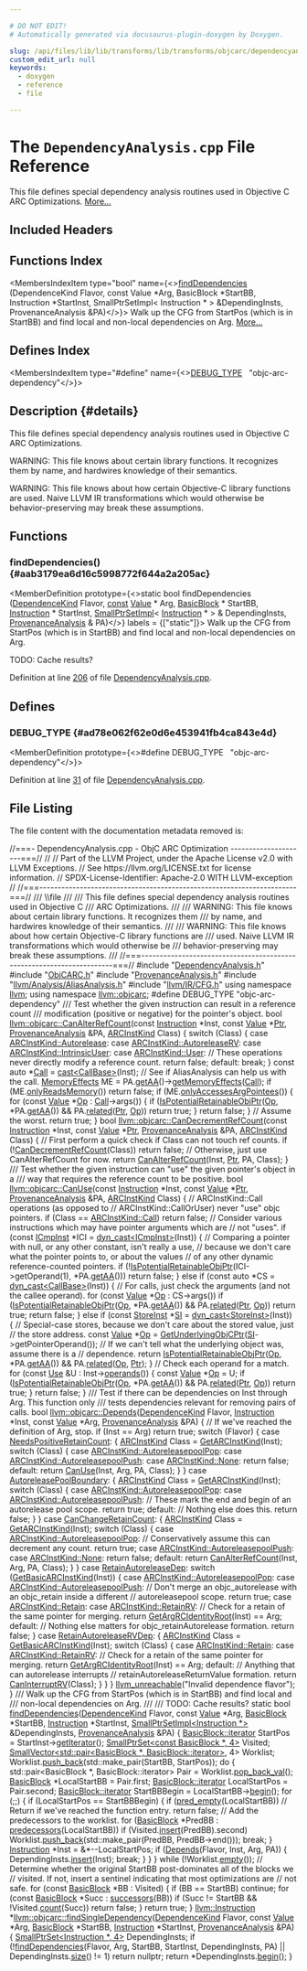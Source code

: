 ```yaml
---

# DO NOT EDIT!
# Automatically generated via docusaurus-plugin-doxygen by Doxygen.

slug: /api/files/lib/lib/transforms/lib/transforms/objcarc/dependencyanalysis-cpp
custom_edit_url: null
keywords:
  - doxygen
  - reference
  - file

---
```





# The `DependencyAnalysis.cpp` File Reference

<DoxygenPage pluginConfig={pluginConfig}>

This file defines special dependency analysis routines used in Objective C ARC Optimizations. <a href="#details">More...</a>

## Included Headers

<IncludesList>
<IncludesListItem
  filePath="DependencyAnalysis.h"
  permalink="/docs/api/files/lib/lib/transforms/lib/transforms/objcarc/dependencyanalysis-h"
  isLocal="true" />
<IncludesListItem
  filePath="ObjCARC.h"
  permalink="/docs/api/files/lib/lib/transforms/lib/transforms/objcarc/objcarc-h"
  isLocal="true" />
<IncludesListItem
  filePath="ProvenanceAnalysis.h"
  permalink="/docs/api/files/lib/lib/transforms/lib/transforms/objcarc/provenanceanalysis-h"
  isLocal="true" />
<IncludesListItem
  filePath="llvm/Analysis/AliasAnalysis.h"
  permalink="/docs/api/files/include/include/llvm/include/llvm/analysis/aliasanalysis-h"
  isLocal="true" />
<IncludesListItem
  filePath="llvm/IR/CFG.h"
  permalink="/docs/api/files/include/include/llvm/include/llvm/ir/cfg-h"
  isLocal="true" />
</IncludesList>

## Functions Index

<MembersIndex>

<MembersIndexItem
  type="bool"
  name={<><a href="#aab3179ea6d16c5998772f644a2a205ac">findDependencies</a> (DependenceKind Flavor, const Value &#42;Arg, BasicBlock &#42;StartBB, Instruction &#42;StartInst, SmallPtrSetImpl&lt; Instruction &#42; &gt; &amp;DependingInsts, ProvenanceAnalysis &amp;PA)</>}>
Walk up the CFG from StartPos (which is in StartBB) and find local and non-local dependencies on Arg. <a href="#aab3179ea6d16c5998772f644a2a205ac">More...</a>
</MembersIndexItem>

</MembersIndex>

## Defines Index

<MembersIndex>

<MembersIndexItem
  type="#define"
  name={<><a href="#ad78e062f62e0d6e453941fb4ca843e4d">DEBUG&#95;TYPE</a>&nbsp;&nbsp;&nbsp;&quot;objc-arc-dependency&quot;</>}>
</MembersIndexItem>

</MembersIndex>

## Description {#details}

This file defines special dependency analysis routines used in Objective C ARC Optimizations.

WARNING: This file knows about certain library functions. It recognizes them by name, and hardwires knowledge of their semantics.

WARNING: This file knows about how certain Objective-C library functions are used. Naive LLVM IR transformations which would otherwise be behavior-preserving may break these assumptions.

<SectionDefinition>

## Functions

### findDependencies() {#aab3179ea6d16c5998772f644a2a205ac}

<MemberDefinition
  prototype={<>static bool findDependencies (<a href="/docs/api/namespaces/llvm/objcarc/#a353f4c1f85416c596ecaa9c4d5afca75">DependenceKind</a> Flavor, <a href="/docs/api/files/lib/lib/target/lib/target/aarch64/aarch64promoteconstant-cpp/#a90f8350fecae261c25be85d38b451bff">const</a> <a href="/docs/api/classes/llvm/value">Value</a> &#42; Arg, <a href="/docs/api/classes/llvm/basicblock">BasicBlock</a> &#42; StartBB, <a href="/docs/api/classes/llvm/instruction">Instruction</a> &#42; StartInst, <a href="/docs/api/classes/llvm/smallptrsetimpl">SmallPtrSetImpl</a>&lt; <a href="/docs/api/classes/llvm/instruction">Instruction</a> &#42; &gt; &amp; DependingInsts, <a href="/docs/api/classes/provenanceanalysis">ProvenanceAnalysis</a> &amp; PA)</>}
  labels = {["static"]}>
Walk up the CFG from StartPos (which is in StartBB) and find local and non-local dependencies on Arg.

TODO: Cache results?

Definition at line <a href="#l00206">206</a> of file <a href="/docs/api/files/lib/lib/transforms/lib/transforms/objcarc/dependencyanalysis-cpp">DependencyAnalysis.cpp</a>.
</MemberDefinition>

</SectionDefinition>

<SectionDefinition>

## Defines

### DEBUG&#95;TYPE {#ad78e062f62e0d6e453941fb4ca843e4d}

<MemberDefinition
  prototype={<>#define DEBUG&#95;TYPE&nbsp;&nbsp;&nbsp;&quot;objc-arc-dependency&quot;</>}>

Definition at line <a href="#l00031">31</a> of file <a href="/docs/api/files/lib/lib/transforms/lib/transforms/objcarc/dependencyanalysis-cpp">DependencyAnalysis.cpp</a>.
</MemberDefinition>

</SectionDefinition>

## File Listing

The file content with the documentation metadata removed is:

<ProgramListing>

<Link id="l00001" /><CodeLine lineNumber="1"><Highlight kind="comment">//===- DependencyAnalysis.cpp - ObjC ARC Optimization ---------------------===//</Highlight><Highlight kind="normal"></Highlight></CodeLine>
<Link id="l00002" /><CodeLine lineNumber="2"><Highlight kind="normal"></Highlight><Highlight kind="comment">//</Highlight><Highlight kind="normal"></Highlight></CodeLine>
<Link id="l00003" /><CodeLine lineNumber="3"><Highlight kind="normal"></Highlight><Highlight kind="comment">// Part of the LLVM Project, under the Apache License v2.0 with LLVM Exceptions.</Highlight><Highlight kind="normal"></Highlight></CodeLine>
<Link id="l00004" /><CodeLine lineNumber="4"><Highlight kind="normal"></Highlight><Highlight kind="comment">// See https://llvm.org/LICENSE.txt for license information.</Highlight><Highlight kind="normal"></Highlight></CodeLine>
<Link id="l00005" /><CodeLine lineNumber="5"><Highlight kind="normal"></Highlight><Highlight kind="comment">// SPDX-License-Identifier: Apache-2.0 WITH LLVM-exception</Highlight><Highlight kind="normal"></Highlight></CodeLine>
<Link id="l00006" /><CodeLine lineNumber="6"><Highlight kind="normal"></Highlight><Highlight kind="comment">//</Highlight><Highlight kind="normal"></Highlight></CodeLine>
<Link id="l00007" /><CodeLine lineNumber="7"><Highlight kind="normal"></Highlight><Highlight kind="comment">//===----------------------------------------------------------------------===//</Highlight><Highlight kind="comment"></Highlight></CodeLine>
<Link id="l00008" /><CodeLine lineNumber="8"><Highlight kind="comment">/// \\file</Highlight></CodeLine>
<Link id="l00009" /><CodeLine lineNumber="9"><Highlight kind="comment">///</Highlight></CodeLine>
<Link id="l00010" /><CodeLine lineNumber="10"><Highlight kind="comment">/// This file defines special dependency analysis routines used in Objective C</Highlight></CodeLine>
<Link id="l00011" /><CodeLine lineNumber="11"><Highlight kind="comment">/// ARC Optimizations.</Highlight></CodeLine>
<Link id="l00012" /><CodeLine lineNumber="12"><Highlight kind="comment">///</Highlight></CodeLine>
<Link id="l00013" /><CodeLine lineNumber="13"><Highlight kind="comment">/// WARNING: This file knows about certain library functions. It recognizes them</Highlight></CodeLine>
<Link id="l00014" /><CodeLine lineNumber="14"><Highlight kind="comment">/// by name, and hardwires knowledge of their semantics.</Highlight></CodeLine>
<Link id="l00015" /><CodeLine lineNumber="15"><Highlight kind="comment">///</Highlight></CodeLine>
<Link id="l00016" /><CodeLine lineNumber="16"><Highlight kind="comment">/// WARNING: This file knows about how certain Objective-C library functions are</Highlight></CodeLine>
<Link id="l00017" /><CodeLine lineNumber="17"><Highlight kind="comment">/// used. Naive LLVM IR transformations which would otherwise be</Highlight></CodeLine>
<Link id="l00018" /><CodeLine lineNumber="18"><Highlight kind="comment">/// behavior-preserving may break these assumptions.</Highlight></CodeLine>
<Link id="l00019" /><CodeLine lineNumber="19"><Highlight kind="comment">///</Highlight><Highlight kind="normal"></Highlight></CodeLine>
<Link id="l00020" /><CodeLine lineNumber="20"><Highlight kind="normal"></Highlight><Highlight kind="comment">//===----------------------------------------------------------------------===//</Highlight><Highlight kind="normal"></Highlight></CodeLine>
<Link id="l00021" /><CodeLine lineNumber="21"><Highlight kind="normal"></Highlight></CodeLine>
<Link id="l00022" /><CodeLine lineNumber="22"><Highlight kind="normal"></Highlight><Highlight kind="preprocessor">#include &quot;<a href="/docs/api/files/lib/lib/transforms/lib/transforms/objcarc/dependencyanalysis-h">DependencyAnalysis.h</a>&quot;</Highlight><Highlight kind="normal"></Highlight></CodeLine>
<Link id="l00023" /><CodeLine lineNumber="23"><Highlight kind="normal"></Highlight><Highlight kind="preprocessor">#include &quot;<a href="/docs/api/files/lib/lib/transforms/lib/transforms/objcarc/objcarc-h">ObjCARC.h</a>&quot;</Highlight><Highlight kind="normal"></Highlight></CodeLine>
<Link id="l00024" /><CodeLine lineNumber="24"><Highlight kind="normal"></Highlight><Highlight kind="preprocessor">#include &quot;<a href="/docs/api/files/lib/lib/transforms/lib/transforms/objcarc/provenanceanalysis-h">ProvenanceAnalysis.h</a>&quot;</Highlight><Highlight kind="normal"></Highlight></CodeLine>
<Link id="l00025" /><CodeLine lineNumber="25"><Highlight kind="normal"></Highlight><Highlight kind="preprocessor">#include &quot;<a href="/docs/api/files/include/include/llvm/include/llvm/analysis/aliasanalysis-h">llvm/Analysis/AliasAnalysis.h</a>&quot;</Highlight><Highlight kind="normal"></Highlight></CodeLine>
<Link id="l00026" /><CodeLine lineNumber="26"><Highlight kind="normal"></Highlight><Highlight kind="preprocessor">#include &quot;<a href="/docs/api/files/include/include/llvm/include/llvm/ir/cfg-h">llvm/IR/CFG.h</a>&quot;</Highlight><Highlight kind="normal"></Highlight></CodeLine>
<Link id="l00027" /><CodeLine lineNumber="27"><Highlight kind="normal"></Highlight></CodeLine>
<Link id="l00028" /><CodeLine lineNumber="28"><Highlight kind="normal"></Highlight><Highlight kind="keyword">using namespace </Highlight><Highlight kind="normal"><a href="/docs/api/namespaces/llvm">llvm</a>;</Highlight></CodeLine>
<Link id="l00029" /><CodeLine lineNumber="29"><Highlight kind="normal"></Highlight><Highlight kind="keyword">using namespace </Highlight><Highlight kind="normal"><a href="/docs/api/namespaces/llvm/objcarc">llvm::objcarc</a>;</Highlight></CodeLine>
<Link id="l00030" /><CodeLine lineNumber="30"><Highlight kind="normal"></Highlight></CodeLine>
<Link id="l00031" /><CodeLine lineNumber="31" lineLink="#ad78e062f62e0d6e453941fb4ca843e4d"><Highlight kind="normal"></Highlight><Highlight kind="preprocessor">#define DEBUG&#95;TYPE &quot;objc-arc-dependency&quot;</Highlight><Highlight kind="normal"></Highlight></CodeLine>
<Link id="l00032" /><CodeLine lineNumber="32"><Highlight kind="normal"></Highlight><Highlight kind="comment"></Highlight></CodeLine>
<Link id="l00033" /><CodeLine lineNumber="33"><Highlight kind="comment">/// Test whether the given instruction can result in a reference count</Highlight></CodeLine>
<Link id="l00034" /><CodeLine lineNumber="34"><Highlight kind="comment">/// modification (positive or negative) for the pointer&#39;s object.</Highlight><Highlight kind="normal"></Highlight></CodeLine>
<Link id="l00035" /><CodeLine lineNumber="35" lineLink="/docs/api/namespaces/llvm/objcarc/#a1b3a1bca1f908fbc09a8c4cb5df7e155"><Highlight kind="normal"></Highlight><Highlight kind="keywordtype">bool</Highlight><Highlight kind="normal"> <a href="/docs/api/namespaces/llvm/objcarc/#a1b3a1bca1f908fbc09a8c4cb5df7e155">llvm::objcarc::CanAlterRefCount</a>(</Highlight><Highlight kind="keyword">const</Highlight><Highlight kind="normal"> <a href="/docs/api/classes/llvm/instruction">Instruction</a> &#42;Inst, </Highlight><Highlight kind="keyword">const</Highlight><Highlight kind="normal"> <a href="/docs/api/classes/llvm/value">Value</a> &#42;<a href="/docs/api/files/lib/lib/analysis/targetlibraryinfo-cpp/#aca185e6d0e9f423dbb24440206454872a11dbf501abf829b3ab7049c2d3a8a053">Ptr</a>,</Highlight></CodeLine>
<Link id="l00036" /><CodeLine lineNumber="36"><Highlight kind="normal">                                     <a href="/docs/api/classes/provenanceanalysis">ProvenanceAnalysis</a> &amp;PA,</Highlight></CodeLine>
<Link id="l00037" /><CodeLine lineNumber="37"><Highlight kind="normal">                                     <a href="/docs/api/namespaces/llvm/objcarc/#a494b44abeacdfac8bb26d3203571d1c2">ARCInstKind</a> Class) &#123;</Highlight></CodeLine>
<Link id="l00038" /><CodeLine lineNumber="38"><Highlight kind="normal">  </Highlight><Highlight kind="keywordflow">switch</Highlight><Highlight kind="normal"> (Class) &#123;</Highlight></CodeLine>
<Link id="l00039" /><CodeLine lineNumber="39"><Highlight kind="normal">  </Highlight><Highlight kind="keywordflow">case</Highlight><Highlight kind="normal"> <a href="/docs/api/namespaces/llvm/objcarc/#a494b44abeacdfac8bb26d3203571d1c2a61710f61a521b1544f5f7ab5abac843d">ARCInstKind::Autorelease</a>:</Highlight></CodeLine>
<Link id="l00040" /><CodeLine lineNumber="40"><Highlight kind="normal">  </Highlight><Highlight kind="keywordflow">case</Highlight><Highlight kind="normal"> <a href="/docs/api/namespaces/llvm/objcarc/#a494b44abeacdfac8bb26d3203571d1c2ac1dbc9b59747323224171927c310917d">ARCInstKind::AutoreleaseRV</a>:</Highlight></CodeLine>
<Link id="l00041" /><CodeLine lineNumber="41"><Highlight kind="normal">  </Highlight><Highlight kind="keywordflow">case</Highlight><Highlight kind="normal"> <a href="/docs/api/namespaces/llvm/objcarc/#a494b44abeacdfac8bb26d3203571d1c2af635fed4a9fb967d38c264ed1106844f">ARCInstKind::IntrinsicUser</a>:</Highlight></CodeLine>
<Link id="l00042" /><CodeLine lineNumber="42"><Highlight kind="normal">  </Highlight><Highlight kind="keywordflow">case</Highlight><Highlight kind="normal"> <a href="/docs/api/namespaces/llvm/objcarc/#a494b44abeacdfac8bb26d3203571d1c2a8f9bfe9d1345237cb3b2b205864da075">ARCInstKind::User</a>:</Highlight></CodeLine>
<Link id="l00043" /><CodeLine lineNumber="43"><Highlight kind="normal">    </Highlight><Highlight kind="comment">// These operations never directly modify a reference count.</Highlight><Highlight kind="normal"></Highlight></CodeLine>
<Link id="l00044" /><CodeLine lineNumber="44"><Highlight kind="normal">    </Highlight><Highlight kind="keywordflow">return</Highlight><Highlight kind="normal"> </Highlight><Highlight kind="keyword">false</Highlight><Highlight kind="normal">;</Highlight></CodeLine>
<Link id="l00045" /><CodeLine lineNumber="45"><Highlight kind="normal">  </Highlight><Highlight kind="keywordflow">default</Highlight><Highlight kind="normal">: </Highlight><Highlight kind="keywordflow">break</Highlight><Highlight kind="normal">;</Highlight></CodeLine>
<Link id="l00046" /><CodeLine lineNumber="46"><Highlight kind="normal">  &#125;</Highlight></CodeLine>
<Link id="l00047" /><CodeLine lineNumber="47"><Highlight kind="normal"></Highlight></CodeLine>
<Link id="l00048" /><CodeLine lineNumber="48"><Highlight kind="normal">  </Highlight><Highlight kind="keyword">const</Highlight><Highlight kind="normal"> </Highlight><Highlight kind="keyword">auto</Highlight><Highlight kind="normal"> &#42;<a href="/docs/api/namespaces/llvm/objcarc/#a494b44abeacdfac8bb26d3203571d1c2ac3755e61202abd74da5885d2e9c9160e">Call</a> = <a href="/docs/api/namespaces/llvm/#ac4fc845f5ed92de63cd4474f128f5fc5">cast&lt;CallBase&gt;</a>(Inst);</Highlight></CodeLine>
<Link id="l00049" /><CodeLine lineNumber="49"><Highlight kind="normal"></Highlight></CodeLine>
<Link id="l00050" /><CodeLine lineNumber="50"><Highlight kind="normal">  </Highlight><Highlight kind="comment">// See if AliasAnalysis can help us with the call.</Highlight><Highlight kind="normal"></Highlight></CodeLine>
<Link id="l00051" /><CodeLine lineNumber="51"><Highlight kind="normal">  <a href="/docs/api/namespaces/llvm/#a44ad2b29af9ebe3d12a99843a7594757">MemoryEffects</a> ME = PA.<a href="/docs/api/classes/provenanceanalysis/#ac411cb78ae7d4c44bcbb46e665054a3a">getAA</a>()-&gt;<a href="/docs/api/classes/llvm/aaresults/#a98f54e18da022cdb497fbbeed4488276">getMemoryEffects</a>(<a href="/docs/api/namespaces/llvm/objcarc/#a494b44abeacdfac8bb26d3203571d1c2ac3755e61202abd74da5885d2e9c9160e">Call</a>);</Highlight></CodeLine>
<Link id="l00052" /><CodeLine lineNumber="52"><Highlight kind="normal">  </Highlight><Highlight kind="keywordflow">if</Highlight><Highlight kind="normal"> (ME.<a href="/docs/api/classes/llvm/memoryeffectsbase/#a8c57cabc627d282678d407f79da2b6e7">onlyReadsMemory</a>())</Highlight></CodeLine>
<Link id="l00053" /><CodeLine lineNumber="53"><Highlight kind="normal">    </Highlight><Highlight kind="keywordflow">return</Highlight><Highlight kind="normal"> </Highlight><Highlight kind="keyword">false</Highlight><Highlight kind="normal">;</Highlight></CodeLine>
<Link id="l00054" /><CodeLine lineNumber="54"><Highlight kind="normal">  </Highlight><Highlight kind="keywordflow">if</Highlight><Highlight kind="normal"> (ME.<a href="/docs/api/classes/llvm/memoryeffectsbase/#a8bc927c80d7734e7e0baef13efd08bc5">onlyAccessesArgPointees</a>()) &#123;</Highlight></CodeLine>
<Link id="l00055" /><CodeLine lineNumber="55"><Highlight kind="normal">    </Highlight><Highlight kind="keywordflow">for</Highlight><Highlight kind="normal"> (</Highlight><Highlight kind="keyword">const</Highlight><Highlight kind="normal"> <a href="/docs/api/classes/llvm/value">Value</a> &#42;<a href="/docs/api/namespaces/llvm/#ab471937b9a227e70c7fe8bd9604014d6">Op</a> : <a href="/docs/api/namespaces/llvm/objcarc/#a494b44abeacdfac8bb26d3203571d1c2ac3755e61202abd74da5885d2e9c9160e">Call</a>-&gt;args()) &#123;</Highlight></CodeLine>
<Link id="l00056" /><CodeLine lineNumber="56"><Highlight kind="normal">      </Highlight><Highlight kind="keywordflow">if</Highlight><Highlight kind="normal"> (<a href="/docs/api/namespaces/llvm/objcarc/#a10a73dc24c3b6d92fb9d444bd3d1b012">IsPotentialRetainableObjPtr</a>(<a href="/docs/api/namespaces/llvm/#ab471937b9a227e70c7fe8bd9604014d6">Op</a>, &#42;PA.<a href="/docs/api/classes/provenanceanalysis/#ac411cb78ae7d4c44bcbb46e665054a3a">getAA</a>()) &amp;&amp; PA.<a href="/docs/api/classes/provenanceanalysis/#a0cd2cebbb0c91816f3af00f1014dd172">related</a>(<a href="/docs/api/files/lib/lib/analysis/targetlibraryinfo-cpp/#aca185e6d0e9f423dbb24440206454872a11dbf501abf829b3ab7049c2d3a8a053">Ptr</a>, <a href="/docs/api/namespaces/llvm/#ab471937b9a227e70c7fe8bd9604014d6">Op</a>))</Highlight></CodeLine>
<Link id="l00057" /><CodeLine lineNumber="57"><Highlight kind="normal">        </Highlight><Highlight kind="keywordflow">return</Highlight><Highlight kind="normal"> </Highlight><Highlight kind="keyword">true</Highlight><Highlight kind="normal">;</Highlight></CodeLine>
<Link id="l00058" /><CodeLine lineNumber="58"><Highlight kind="normal">    &#125;</Highlight></CodeLine>
<Link id="l00059" /><CodeLine lineNumber="59"><Highlight kind="normal">    </Highlight><Highlight kind="keywordflow">return</Highlight><Highlight kind="normal"> </Highlight><Highlight kind="keyword">false</Highlight><Highlight kind="normal">;</Highlight></CodeLine>
<Link id="l00060" /><CodeLine lineNumber="60"><Highlight kind="normal">  &#125;</Highlight></CodeLine>
<Link id="l00061" /><CodeLine lineNumber="61"><Highlight kind="normal"></Highlight></CodeLine>
<Link id="l00062" /><CodeLine lineNumber="62"><Highlight kind="normal">  </Highlight><Highlight kind="comment">// Assume the worst.</Highlight><Highlight kind="normal"></Highlight></CodeLine>
<Link id="l00063" /><CodeLine lineNumber="63"><Highlight kind="normal">  </Highlight><Highlight kind="keywordflow">return</Highlight><Highlight kind="normal"> </Highlight><Highlight kind="keyword">true</Highlight><Highlight kind="normal">;</Highlight></CodeLine>
<Link id="l00064" /><CodeLine lineNumber="64"><Highlight kind="normal">&#125;</Highlight></CodeLine>
<Link id="l00065" /><CodeLine lineNumber="65"><Highlight kind="normal"></Highlight></CodeLine>
<Link id="l00066" /><CodeLine lineNumber="66" lineLink="/docs/api/namespaces/llvm/objcarc/#a77a7635215a8ce771ed3b64473113fcb"><Highlight kind="normal"></Highlight><Highlight kind="keywordtype">bool</Highlight><Highlight kind="normal"> <a href="/docs/api/namespaces/llvm/objcarc/#abe87d9f746abfb2ed0b6d08434d57abf">llvm::objcarc::CanDecrementRefCount</a>(</Highlight><Highlight kind="keyword">const</Highlight><Highlight kind="normal"> <a href="/docs/api/classes/llvm/instruction">Instruction</a> &#42;Inst,</Highlight></CodeLine>
<Link id="l00067" /><CodeLine lineNumber="67"><Highlight kind="normal">                                         </Highlight><Highlight kind="keyword">const</Highlight><Highlight kind="normal"> <a href="/docs/api/classes/llvm/value">Value</a> &#42;<a href="/docs/api/files/lib/lib/analysis/targetlibraryinfo-cpp/#aca185e6d0e9f423dbb24440206454872a11dbf501abf829b3ab7049c2d3a8a053">Ptr</a>,</Highlight></CodeLine>
<Link id="l00068" /><CodeLine lineNumber="68"><Highlight kind="normal">                                         <a href="/docs/api/classes/provenanceanalysis">ProvenanceAnalysis</a> &amp;PA,</Highlight></CodeLine>
<Link id="l00069" /><CodeLine lineNumber="69"><Highlight kind="normal">                                         <a href="/docs/api/namespaces/llvm/objcarc/#a494b44abeacdfac8bb26d3203571d1c2">ARCInstKind</a> Class) &#123;</Highlight></CodeLine>
<Link id="l00070" /><CodeLine lineNumber="70"><Highlight kind="normal">  </Highlight><Highlight kind="comment">// First perform a quick check if Class can not touch ref counts.</Highlight><Highlight kind="normal"></Highlight></CodeLine>
<Link id="l00071" /><CodeLine lineNumber="71"><Highlight kind="normal">  </Highlight><Highlight kind="keywordflow">if</Highlight><Highlight kind="normal"> (!<a href="/docs/api/namespaces/llvm/objcarc/#abe87d9f746abfb2ed0b6d08434d57abf">CanDecrementRefCount</a>(Class))</Highlight></CodeLine>
<Link id="l00072" /><CodeLine lineNumber="72"><Highlight kind="normal">    </Highlight><Highlight kind="keywordflow">return</Highlight><Highlight kind="normal"> </Highlight><Highlight kind="keyword">false</Highlight><Highlight kind="normal">;</Highlight></CodeLine>
<Link id="l00073" /><CodeLine lineNumber="73"><Highlight kind="normal"></Highlight></CodeLine>
<Link id="l00074" /><CodeLine lineNumber="74"><Highlight kind="normal">  </Highlight><Highlight kind="comment">// Otherwise, just use CanAlterRefCount for now.</Highlight><Highlight kind="normal"></Highlight></CodeLine>
<Link id="l00075" /><CodeLine lineNumber="75"><Highlight kind="normal">  </Highlight><Highlight kind="keywordflow">return</Highlight><Highlight kind="normal"> <a href="/docs/api/namespaces/llvm/objcarc/#a1b3a1bca1f908fbc09a8c4cb5df7e155">CanAlterRefCount</a>(Inst, <a href="/docs/api/files/lib/lib/analysis/targetlibraryinfo-cpp/#aca185e6d0e9f423dbb24440206454872a11dbf501abf829b3ab7049c2d3a8a053">Ptr</a>, PA, Class);</Highlight></CodeLine>
<Link id="l00076" /><CodeLine lineNumber="76"><Highlight kind="normal">&#125;</Highlight></CodeLine>
<Link id="l00077" /><CodeLine lineNumber="77"><Highlight kind="normal"></Highlight><Highlight kind="comment"></Highlight></CodeLine>
<Link id="l00078" /><CodeLine lineNumber="78"><Highlight kind="comment">/// Test whether the given instruction can &quot;use&quot; the given pointer&#39;s object in a</Highlight></CodeLine>
<Link id="l00079" /><CodeLine lineNumber="79"><Highlight kind="comment">/// way that requires the reference count to be positive.</Highlight><Highlight kind="normal"></Highlight></CodeLine>
<Link id="l00080" /><CodeLine lineNumber="80" lineLink="/docs/api/namespaces/llvm/objcarc/#af467748c4e634ace0c19cbbeb0af5fee"><Highlight kind="normal"></Highlight><Highlight kind="keywordtype">bool</Highlight><Highlight kind="normal"> <a href="/docs/api/namespaces/llvm/objcarc/#af467748c4e634ace0c19cbbeb0af5fee">llvm::objcarc::CanUse</a>(</Highlight><Highlight kind="keyword">const</Highlight><Highlight kind="normal"> <a href="/docs/api/classes/llvm/instruction">Instruction</a> &#42;Inst, </Highlight><Highlight kind="keyword">const</Highlight><Highlight kind="normal"> <a href="/docs/api/classes/llvm/value">Value</a> &#42;<a href="/docs/api/files/lib/lib/analysis/targetlibraryinfo-cpp/#aca185e6d0e9f423dbb24440206454872a11dbf501abf829b3ab7049c2d3a8a053">Ptr</a>,</Highlight></CodeLine>
<Link id="l00081" /><CodeLine lineNumber="81"><Highlight kind="normal">                           <a href="/docs/api/classes/provenanceanalysis">ProvenanceAnalysis</a> &amp;PA, <a href="/docs/api/namespaces/llvm/objcarc/#a494b44abeacdfac8bb26d3203571d1c2">ARCInstKind</a> Class) &#123;</Highlight></CodeLine>
<Link id="l00082" /><CodeLine lineNumber="82"><Highlight kind="normal">  </Highlight><Highlight kind="comment">// ARCInstKind::Call operations (as opposed to</Highlight><Highlight kind="normal"></Highlight></CodeLine>
<Link id="l00083" /><CodeLine lineNumber="83"><Highlight kind="normal">  </Highlight><Highlight kind="comment">// ARCInstKind::CallOrUser) never &quot;use&quot; objc pointers.</Highlight><Highlight kind="normal"></Highlight></CodeLine>
<Link id="l00084" /><CodeLine lineNumber="84"><Highlight kind="normal">  </Highlight><Highlight kind="keywordflow">if</Highlight><Highlight kind="normal"> (Class == <a href="/docs/api/namespaces/llvm/objcarc/#a494b44abeacdfac8bb26d3203571d1c2ac3755e61202abd74da5885d2e9c9160e">ARCInstKind::Call</a>)</Highlight></CodeLine>
<Link id="l00085" /><CodeLine lineNumber="85"><Highlight kind="normal">    </Highlight><Highlight kind="keywordflow">return</Highlight><Highlight kind="normal"> </Highlight><Highlight kind="keyword">false</Highlight><Highlight kind="normal">;</Highlight></CodeLine>
<Link id="l00086" /><CodeLine lineNumber="86"><Highlight kind="normal"></Highlight></CodeLine>
<Link id="l00087" /><CodeLine lineNumber="87"><Highlight kind="normal">  </Highlight><Highlight kind="comment">// Consider various instructions which may have pointer arguments which are</Highlight><Highlight kind="normal"></Highlight></CodeLine>
<Link id="l00088" /><CodeLine lineNumber="88"><Highlight kind="normal">  </Highlight><Highlight kind="comment">// not &quot;uses&quot;.</Highlight><Highlight kind="normal"></Highlight></CodeLine>
<Link id="l00089" /><CodeLine lineNumber="89"><Highlight kind="normal">  </Highlight><Highlight kind="keywordflow">if</Highlight><Highlight kind="normal"> (</Highlight><Highlight kind="keyword">const</Highlight><Highlight kind="normal"> <a href="/docs/api/classes/llvm/icmpinst">ICmpInst</a> &#42;ICI = <a href="/docs/api/namespaces/llvm/#a22eeee01734061ac1b31ccd994c49eef">dyn&#95;cast&lt;ICmpInst&gt;</a>(Inst)) &#123;</Highlight></CodeLine>
<Link id="l00090" /><CodeLine lineNumber="90"><Highlight kind="normal">    </Highlight><Highlight kind="comment">// Comparing a pointer with null, or any other constant, isn&#39;t really a use,</Highlight><Highlight kind="normal"></Highlight></CodeLine>
<Link id="l00091" /><CodeLine lineNumber="91"><Highlight kind="normal">    </Highlight><Highlight kind="comment">// because we don&#39;t care what the pointer points to, or about the values</Highlight><Highlight kind="normal"></Highlight></CodeLine>
<Link id="l00092" /><CodeLine lineNumber="92"><Highlight kind="normal">    </Highlight><Highlight kind="comment">// of any other dynamic reference-counted pointers.</Highlight><Highlight kind="normal"></Highlight></CodeLine>
<Link id="l00093" /><CodeLine lineNumber="93"><Highlight kind="normal">    </Highlight><Highlight kind="keywordflow">if</Highlight><Highlight kind="normal"> (!<a href="/docs/api/namespaces/llvm/objcarc/#a10a73dc24c3b6d92fb9d444bd3d1b012">IsPotentialRetainableObjPtr</a>(ICI-&gt;getOperand(1), &#42;PA.<a href="/docs/api/classes/provenanceanalysis/#ac411cb78ae7d4c44bcbb46e665054a3a">getAA</a>()))</Highlight></CodeLine>
<Link id="l00094" /><CodeLine lineNumber="94"><Highlight kind="normal">      </Highlight><Highlight kind="keywordflow">return</Highlight><Highlight kind="normal"> </Highlight><Highlight kind="keyword">false</Highlight><Highlight kind="normal">;</Highlight></CodeLine>
<Link id="l00095" /><CodeLine lineNumber="95"><Highlight kind="normal">  &#125; </Highlight><Highlight kind="keywordflow">else</Highlight><Highlight kind="normal"> </Highlight><Highlight kind="keywordflow">if</Highlight><Highlight kind="normal"> (</Highlight><Highlight kind="keyword">const</Highlight><Highlight kind="normal"> </Highlight><Highlight kind="keyword">auto</Highlight><Highlight kind="normal"> &#42;CS = <a href="/docs/api/namespaces/llvm/#a22eeee01734061ac1b31ccd994c49eef">dyn&#95;cast&lt;CallBase&gt;</a>(Inst)) &#123;</Highlight></CodeLine>
<Link id="l00096" /><CodeLine lineNumber="96"><Highlight kind="normal">    </Highlight><Highlight kind="comment">// For calls, just check the arguments (and not the callee operand).</Highlight><Highlight kind="normal"></Highlight></CodeLine>
<Link id="l00097" /><CodeLine lineNumber="97"><Highlight kind="normal">    </Highlight><Highlight kind="keywordflow">for</Highlight><Highlight kind="normal"> (</Highlight><Highlight kind="keyword">const</Highlight><Highlight kind="normal"> <a href="/docs/api/classes/llvm/value">Value</a> &#42;<a href="/docs/api/namespaces/llvm/#ab471937b9a227e70c7fe8bd9604014d6">Op</a> : CS-&gt;args())</Highlight></CodeLine>
<Link id="l00098" /><CodeLine lineNumber="98"><Highlight kind="normal">      </Highlight><Highlight kind="keywordflow">if</Highlight><Highlight kind="normal"> (<a href="/docs/api/namespaces/llvm/objcarc/#a10a73dc24c3b6d92fb9d444bd3d1b012">IsPotentialRetainableObjPtr</a>(<a href="/docs/api/namespaces/llvm/#ab471937b9a227e70c7fe8bd9604014d6">Op</a>, &#42;PA.<a href="/docs/api/classes/provenanceanalysis/#ac411cb78ae7d4c44bcbb46e665054a3a">getAA</a>()) &amp;&amp; PA.<a href="/docs/api/classes/provenanceanalysis/#a0cd2cebbb0c91816f3af00f1014dd172">related</a>(<a href="/docs/api/files/lib/lib/analysis/targetlibraryinfo-cpp/#aca185e6d0e9f423dbb24440206454872a11dbf501abf829b3ab7049c2d3a8a053">Ptr</a>, <a href="/docs/api/namespaces/llvm/#ab471937b9a227e70c7fe8bd9604014d6">Op</a>))</Highlight></CodeLine>
<Link id="l00099" /><CodeLine lineNumber="99"><Highlight kind="normal">        </Highlight><Highlight kind="keywordflow">return</Highlight><Highlight kind="normal"> </Highlight><Highlight kind="keyword">true</Highlight><Highlight kind="normal">;</Highlight></CodeLine>
<Link id="l00100" /><CodeLine lineNumber="100"><Highlight kind="normal">    </Highlight><Highlight kind="keywordflow">return</Highlight><Highlight kind="normal"> </Highlight><Highlight kind="keyword">false</Highlight><Highlight kind="normal">;</Highlight></CodeLine>
<Link id="l00101" /><CodeLine lineNumber="101"><Highlight kind="normal">  &#125; </Highlight><Highlight kind="keywordflow">else</Highlight><Highlight kind="normal"> </Highlight><Highlight kind="keywordflow">if</Highlight><Highlight kind="normal"> (</Highlight><Highlight kind="keyword">const</Highlight><Highlight kind="normal"> <a href="/docs/api/classes/llvm/storeinst">StoreInst</a> &#42;<a href="/docs/api/namespaces/llvm/si">SI</a> = <a href="/docs/api/namespaces/llvm/#a22eeee01734061ac1b31ccd994c49eef">dyn&#95;cast&lt;StoreInst&gt;</a>(Inst)) &#123;</Highlight></CodeLine>
<Link id="l00102" /><CodeLine lineNumber="102"><Highlight kind="normal">    </Highlight><Highlight kind="comment">// Special-case stores, because we don&#39;t care about the stored value, just</Highlight><Highlight kind="normal"></Highlight></CodeLine>
<Link id="l00103" /><CodeLine lineNumber="103"><Highlight kind="normal">    </Highlight><Highlight kind="comment">// the store address.</Highlight><Highlight kind="normal"></Highlight></CodeLine>
<Link id="l00104" /><CodeLine lineNumber="104"><Highlight kind="normal">    </Highlight><Highlight kind="keyword">const</Highlight><Highlight kind="normal"> <a href="/docs/api/classes/llvm/value">Value</a> &#42;<a href="/docs/api/namespaces/llvm/#ab471937b9a227e70c7fe8bd9604014d6">Op</a> = <a href="/docs/api/namespaces/llvm/objcarc/#ac420b82af0836c9c4312b413c8a0b6b4">GetUnderlyingObjCPtr</a>(<a href="/docs/api/namespaces/llvm/si">SI</a>-&gt;getPointerOperand());</Highlight></CodeLine>
<Link id="l00105" /><CodeLine lineNumber="105"><Highlight kind="normal">    </Highlight><Highlight kind="comment">// If we can&#39;t tell what the underlying object was, assume there is a</Highlight><Highlight kind="normal"></Highlight></CodeLine>
<Link id="l00106" /><CodeLine lineNumber="106"><Highlight kind="normal">    </Highlight><Highlight kind="comment">// dependence.</Highlight><Highlight kind="normal"></Highlight></CodeLine>
<Link id="l00107" /><CodeLine lineNumber="107"><Highlight kind="normal">    </Highlight><Highlight kind="keywordflow">return</Highlight><Highlight kind="normal"> <a href="/docs/api/namespaces/llvm/objcarc/#a10a73dc24c3b6d92fb9d444bd3d1b012">IsPotentialRetainableObjPtr</a>(<a href="/docs/api/namespaces/llvm/#ab471937b9a227e70c7fe8bd9604014d6">Op</a>, &#42;PA.<a href="/docs/api/classes/provenanceanalysis/#ac411cb78ae7d4c44bcbb46e665054a3a">getAA</a>()) &amp;&amp; PA.<a href="/docs/api/classes/provenanceanalysis/#a0cd2cebbb0c91816f3af00f1014dd172">related</a>(<a href="/docs/api/namespaces/llvm/#ab471937b9a227e70c7fe8bd9604014d6">Op</a>, <a href="/docs/api/files/lib/lib/analysis/targetlibraryinfo-cpp/#aca185e6d0e9f423dbb24440206454872a11dbf501abf829b3ab7049c2d3a8a053">Ptr</a>);</Highlight></CodeLine>
<Link id="l00108" /><CodeLine lineNumber="108"><Highlight kind="normal">  &#125;</Highlight></CodeLine>
<Link id="l00109" /><CodeLine lineNumber="109"><Highlight kind="normal"></Highlight></CodeLine>
<Link id="l00110" /><CodeLine lineNumber="110"><Highlight kind="normal">  </Highlight><Highlight kind="comment">// Check each operand for a match.</Highlight><Highlight kind="normal"></Highlight></CodeLine>
<Link id="l00111" /><CodeLine lineNumber="111"><Highlight kind="normal">  </Highlight><Highlight kind="keywordflow">for</Highlight><Highlight kind="normal"> (</Highlight><Highlight kind="keyword">const</Highlight><Highlight kind="normal"> <a href="/docs/api/classes/llvm/use">Use</a> &amp;U : Inst-&gt;<a href="/docs/api/classes/llvm/user/#a0b931781aa589c6ebe64a76c1447e5b2">operands</a>()) &#123;</Highlight></CodeLine>
<Link id="l00112" /><CodeLine lineNumber="112"><Highlight kind="normal">    </Highlight><Highlight kind="keyword">const</Highlight><Highlight kind="normal"> <a href="/docs/api/classes/llvm/value">Value</a> &#42;<a href="/docs/api/namespaces/llvm/#ab471937b9a227e70c7fe8bd9604014d6">Op</a> = U;</Highlight></CodeLine>
<Link id="l00113" /><CodeLine lineNumber="113"><Highlight kind="normal">    </Highlight><Highlight kind="keywordflow">if</Highlight><Highlight kind="normal"> (<a href="/docs/api/namespaces/llvm/objcarc/#a10a73dc24c3b6d92fb9d444bd3d1b012">IsPotentialRetainableObjPtr</a>(<a href="/docs/api/namespaces/llvm/#ab471937b9a227e70c7fe8bd9604014d6">Op</a>, &#42;PA.<a href="/docs/api/classes/provenanceanalysis/#ac411cb78ae7d4c44bcbb46e665054a3a">getAA</a>()) &amp;&amp; PA.<a href="/docs/api/classes/provenanceanalysis/#a0cd2cebbb0c91816f3af00f1014dd172">related</a>(<a href="/docs/api/files/lib/lib/analysis/targetlibraryinfo-cpp/#aca185e6d0e9f423dbb24440206454872a11dbf501abf829b3ab7049c2d3a8a053">Ptr</a>, <a href="/docs/api/namespaces/llvm/#ab471937b9a227e70c7fe8bd9604014d6">Op</a>))</Highlight></CodeLine>
<Link id="l00114" /><CodeLine lineNumber="114"><Highlight kind="normal">      </Highlight><Highlight kind="keywordflow">return</Highlight><Highlight kind="normal"> </Highlight><Highlight kind="keyword">true</Highlight><Highlight kind="normal">;</Highlight></CodeLine>
<Link id="l00115" /><CodeLine lineNumber="115"><Highlight kind="normal">  &#125;</Highlight></CodeLine>
<Link id="l00116" /><CodeLine lineNumber="116"><Highlight kind="normal">  </Highlight><Highlight kind="keywordflow">return</Highlight><Highlight kind="normal"> </Highlight><Highlight kind="keyword">false</Highlight><Highlight kind="normal">;</Highlight></CodeLine>
<Link id="l00117" /><CodeLine lineNumber="117"><Highlight kind="normal">&#125;</Highlight></CodeLine>
<Link id="l00118" /><CodeLine lineNumber="118"><Highlight kind="normal"></Highlight><Highlight kind="comment"></Highlight></CodeLine>
<Link id="l00119" /><CodeLine lineNumber="119"><Highlight kind="comment">/// Test if there can be dependencies on Inst through Arg. This function only</Highlight></CodeLine>
<Link id="l00120" /><CodeLine lineNumber="120"><Highlight kind="comment">/// tests dependencies relevant for removing pairs of calls.</Highlight><Highlight kind="normal"></Highlight></CodeLine>
<Link id="l00121" /><CodeLine lineNumber="121"><Highlight kind="normal"></Highlight><Highlight kind="keywordtype">bool</Highlight><Highlight kind="normal"></Highlight></CodeLine>
<Link id="l00122" /><CodeLine lineNumber="122" lineLink="/docs/api/namespaces/llvm/objcarc/#a99b69f379b7d91b3b67b557c58e82bdc"><Highlight kind="normal"><a href="/docs/api/namespaces/llvm/objcarc/#a99b69f379b7d91b3b67b557c58e82bdc">llvm::objcarc::Depends</a>(<a href="/docs/api/namespaces/llvm/objcarc/#a353f4c1f85416c596ecaa9c4d5afca75">DependenceKind</a> Flavor, <a href="/docs/api/classes/llvm/instruction">Instruction</a> &#42;Inst,</Highlight></CodeLine>
<Link id="l00123" /><CodeLine lineNumber="123"><Highlight kind="normal">                       </Highlight><Highlight kind="keyword">const</Highlight><Highlight kind="normal"> <a href="/docs/api/classes/llvm/value">Value</a> &#42;Arg, <a href="/docs/api/classes/provenanceanalysis">ProvenanceAnalysis</a> &amp;PA) &#123;</Highlight></CodeLine>
<Link id="l00124" /><CodeLine lineNumber="124"><Highlight kind="normal">  </Highlight><Highlight kind="comment">// If we&#39;ve reached the definition of Arg, stop.</Highlight><Highlight kind="normal"></Highlight></CodeLine>
<Link id="l00125" /><CodeLine lineNumber="125"><Highlight kind="normal">  </Highlight><Highlight kind="keywordflow">if</Highlight><Highlight kind="normal"> (Inst == Arg)</Highlight></CodeLine>
<Link id="l00126" /><CodeLine lineNumber="126"><Highlight kind="normal">    </Highlight><Highlight kind="keywordflow">return</Highlight><Highlight kind="normal"> </Highlight><Highlight kind="keyword">true</Highlight><Highlight kind="normal">;</Highlight></CodeLine>
<Link id="l00127" /><CodeLine lineNumber="127"><Highlight kind="normal"></Highlight></CodeLine>
<Link id="l00128" /><CodeLine lineNumber="128"><Highlight kind="normal">  </Highlight><Highlight kind="keywordflow">switch</Highlight><Highlight kind="normal"> (Flavor) &#123;</Highlight></CodeLine>
<Link id="l00129" /><CodeLine lineNumber="129"><Highlight kind="normal">  </Highlight><Highlight kind="keywordflow">case</Highlight><Highlight kind="normal"> <a href="/docs/api/namespaces/llvm/objcarc/#a353f4c1f85416c596ecaa9c4d5afca75ae9cb4656651e6d8f4748dac4bbe1b361">NeedsPositiveRetainCount</a>: &#123;</Highlight></CodeLine>
<Link id="l00130" /><CodeLine lineNumber="130"><Highlight kind="normal">    <a href="/docs/api/namespaces/llvm/objcarc/#a494b44abeacdfac8bb26d3203571d1c2">ARCInstKind</a> Class = <a href="/docs/api/namespaces/llvm/objcarc/#a92ed436b80d7666f785e46f7e9aa3e82">GetARCInstKind</a>(Inst);</Highlight></CodeLine>
<Link id="l00131" /><CodeLine lineNumber="131"><Highlight kind="normal">    </Highlight><Highlight kind="keywordflow">switch</Highlight><Highlight kind="normal"> (Class) &#123;</Highlight></CodeLine>
<Link id="l00132" /><CodeLine lineNumber="132"><Highlight kind="normal">    </Highlight><Highlight kind="keywordflow">case</Highlight><Highlight kind="normal"> <a href="/docs/api/namespaces/llvm/objcarc/#a494b44abeacdfac8bb26d3203571d1c2a4ee466dcf60bef3376060be50d45cdda">ARCInstKind::AutoreleasepoolPop</a>:</Highlight></CodeLine>
<Link id="l00133" /><CodeLine lineNumber="133"><Highlight kind="normal">    </Highlight><Highlight kind="keywordflow">case</Highlight><Highlight kind="normal"> <a href="/docs/api/namespaces/llvm/objcarc/#a494b44abeacdfac8bb26d3203571d1c2a56a1f8ca583bf2a38d53b7e7825bd269">ARCInstKind::AutoreleasepoolPush</a>:</Highlight></CodeLine>
<Link id="l00134" /><CodeLine lineNumber="134"><Highlight kind="normal">    </Highlight><Highlight kind="keywordflow">case</Highlight><Highlight kind="normal"> <a href="/docs/api/namespaces/llvm/objcarc/#a494b44abeacdfac8bb26d3203571d1c2a6adf97f83acf6453d4a6a4b1070f3754">ARCInstKind::None</a>:</Highlight></CodeLine>
<Link id="l00135" /><CodeLine lineNumber="135"><Highlight kind="normal">      </Highlight><Highlight kind="keywordflow">return</Highlight><Highlight kind="normal"> </Highlight><Highlight kind="keyword">false</Highlight><Highlight kind="normal">;</Highlight></CodeLine>
<Link id="l00136" /><CodeLine lineNumber="136"><Highlight kind="normal">    </Highlight><Highlight kind="keywordflow">default</Highlight><Highlight kind="normal">:</Highlight></CodeLine>
<Link id="l00137" /><CodeLine lineNumber="137"><Highlight kind="normal">      </Highlight><Highlight kind="keywordflow">return</Highlight><Highlight kind="normal"> <a href="/docs/api/namespaces/llvm/objcarc/#af467748c4e634ace0c19cbbeb0af5fee">CanUse</a>(Inst, Arg, PA, Class);</Highlight></CodeLine>
<Link id="l00138" /><CodeLine lineNumber="138"><Highlight kind="normal">    &#125;</Highlight></CodeLine>
<Link id="l00139" /><CodeLine lineNumber="139"><Highlight kind="normal">  &#125;</Highlight></CodeLine>
<Link id="l00140" /><CodeLine lineNumber="140"><Highlight kind="normal"></Highlight></CodeLine>
<Link id="l00141" /><CodeLine lineNumber="141"><Highlight kind="normal">  </Highlight><Highlight kind="keywordflow">case</Highlight><Highlight kind="normal"> <a href="/docs/api/namespaces/llvm/objcarc/#a353f4c1f85416c596ecaa9c4d5afca75ac6640fbd8b830536b76f884208bb53aa">AutoreleasePoolBoundary</a>: &#123;</Highlight></CodeLine>
<Link id="l00142" /><CodeLine lineNumber="142"><Highlight kind="normal">    <a href="/docs/api/namespaces/llvm/objcarc/#a494b44abeacdfac8bb26d3203571d1c2">ARCInstKind</a> Class = <a href="/docs/api/namespaces/llvm/objcarc/#a92ed436b80d7666f785e46f7e9aa3e82">GetARCInstKind</a>(Inst);</Highlight></CodeLine>
<Link id="l00143" /><CodeLine lineNumber="143"><Highlight kind="normal">    </Highlight><Highlight kind="keywordflow">switch</Highlight><Highlight kind="normal"> (Class) &#123;</Highlight></CodeLine>
<Link id="l00144" /><CodeLine lineNumber="144"><Highlight kind="normal">    </Highlight><Highlight kind="keywordflow">case</Highlight><Highlight kind="normal"> <a href="/docs/api/namespaces/llvm/objcarc/#a494b44abeacdfac8bb26d3203571d1c2a4ee466dcf60bef3376060be50d45cdda">ARCInstKind::AutoreleasepoolPop</a>:</Highlight></CodeLine>
<Link id="l00145" /><CodeLine lineNumber="145"><Highlight kind="normal">    </Highlight><Highlight kind="keywordflow">case</Highlight><Highlight kind="normal"> <a href="/docs/api/namespaces/llvm/objcarc/#a494b44abeacdfac8bb26d3203571d1c2a56a1f8ca583bf2a38d53b7e7825bd269">ARCInstKind::AutoreleasepoolPush</a>:</Highlight></CodeLine>
<Link id="l00146" /><CodeLine lineNumber="146"><Highlight kind="normal">      </Highlight><Highlight kind="comment">// These mark the end and begin of an autorelease pool scope.</Highlight><Highlight kind="normal"></Highlight></CodeLine>
<Link id="l00147" /><CodeLine lineNumber="147"><Highlight kind="normal">      </Highlight><Highlight kind="keywordflow">return</Highlight><Highlight kind="normal"> </Highlight><Highlight kind="keyword">true</Highlight><Highlight kind="normal">;</Highlight></CodeLine>
<Link id="l00148" /><CodeLine lineNumber="148"><Highlight kind="normal">    </Highlight><Highlight kind="keywordflow">default</Highlight><Highlight kind="normal">:</Highlight></CodeLine>
<Link id="l00149" /><CodeLine lineNumber="149"><Highlight kind="normal">      </Highlight><Highlight kind="comment">// Nothing else does this.</Highlight><Highlight kind="normal"></Highlight></CodeLine>
<Link id="l00150" /><CodeLine lineNumber="150"><Highlight kind="normal">      </Highlight><Highlight kind="keywordflow">return</Highlight><Highlight kind="normal"> </Highlight><Highlight kind="keyword">false</Highlight><Highlight kind="normal">;</Highlight></CodeLine>
<Link id="l00151" /><CodeLine lineNumber="151"><Highlight kind="normal">    &#125;</Highlight></CodeLine>
<Link id="l00152" /><CodeLine lineNumber="152"><Highlight kind="normal">  &#125;</Highlight></CodeLine>
<Link id="l00153" /><CodeLine lineNumber="153"><Highlight kind="normal"></Highlight></CodeLine>
<Link id="l00154" /><CodeLine lineNumber="154"><Highlight kind="normal">  </Highlight><Highlight kind="keywordflow">case</Highlight><Highlight kind="normal"> <a href="/docs/api/namespaces/llvm/objcarc/#a353f4c1f85416c596ecaa9c4d5afca75a197563bb332a0ac8f6b578e8b6fcf0a7">CanChangeRetainCount</a>: &#123;</Highlight></CodeLine>
<Link id="l00155" /><CodeLine lineNumber="155"><Highlight kind="normal">    <a href="/docs/api/namespaces/llvm/objcarc/#a494b44abeacdfac8bb26d3203571d1c2">ARCInstKind</a> Class = <a href="/docs/api/namespaces/llvm/objcarc/#a92ed436b80d7666f785e46f7e9aa3e82">GetARCInstKind</a>(Inst);</Highlight></CodeLine>
<Link id="l00156" /><CodeLine lineNumber="156"><Highlight kind="normal">    </Highlight><Highlight kind="keywordflow">switch</Highlight><Highlight kind="normal"> (Class) &#123;</Highlight></CodeLine>
<Link id="l00157" /><CodeLine lineNumber="157"><Highlight kind="normal">    </Highlight><Highlight kind="keywordflow">case</Highlight><Highlight kind="normal"> <a href="/docs/api/namespaces/llvm/objcarc/#a494b44abeacdfac8bb26d3203571d1c2a4ee466dcf60bef3376060be50d45cdda">ARCInstKind::AutoreleasepoolPop</a>:</Highlight></CodeLine>
<Link id="l00158" /><CodeLine lineNumber="158"><Highlight kind="normal">      </Highlight><Highlight kind="comment">// Conservatively assume this can decrement any count.</Highlight><Highlight kind="normal"></Highlight></CodeLine>
<Link id="l00159" /><CodeLine lineNumber="159"><Highlight kind="normal">      </Highlight><Highlight kind="keywordflow">return</Highlight><Highlight kind="normal"> </Highlight><Highlight kind="keyword">true</Highlight><Highlight kind="normal">;</Highlight></CodeLine>
<Link id="l00160" /><CodeLine lineNumber="160"><Highlight kind="normal">    </Highlight><Highlight kind="keywordflow">case</Highlight><Highlight kind="normal"> <a href="/docs/api/namespaces/llvm/objcarc/#a494b44abeacdfac8bb26d3203571d1c2a56a1f8ca583bf2a38d53b7e7825bd269">ARCInstKind::AutoreleasepoolPush</a>:</Highlight></CodeLine>
<Link id="l00161" /><CodeLine lineNumber="161"><Highlight kind="normal">    </Highlight><Highlight kind="keywordflow">case</Highlight><Highlight kind="normal"> <a href="/docs/api/namespaces/llvm/objcarc/#a494b44abeacdfac8bb26d3203571d1c2a6adf97f83acf6453d4a6a4b1070f3754">ARCInstKind::None</a>:</Highlight></CodeLine>
<Link id="l00162" /><CodeLine lineNumber="162"><Highlight kind="normal">      </Highlight><Highlight kind="keywordflow">return</Highlight><Highlight kind="normal"> </Highlight><Highlight kind="keyword">false</Highlight><Highlight kind="normal">;</Highlight></CodeLine>
<Link id="l00163" /><CodeLine lineNumber="163"><Highlight kind="normal">    </Highlight><Highlight kind="keywordflow">default</Highlight><Highlight kind="normal">:</Highlight></CodeLine>
<Link id="l00164" /><CodeLine lineNumber="164"><Highlight kind="normal">      </Highlight><Highlight kind="keywordflow">return</Highlight><Highlight kind="normal"> <a href="/docs/api/namespaces/llvm/objcarc/#a1b3a1bca1f908fbc09a8c4cb5df7e155">CanAlterRefCount</a>(Inst, Arg, PA, Class);</Highlight></CodeLine>
<Link id="l00165" /><CodeLine lineNumber="165"><Highlight kind="normal">    &#125;</Highlight></CodeLine>
<Link id="l00166" /><CodeLine lineNumber="166"><Highlight kind="normal">  &#125;</Highlight></CodeLine>
<Link id="l00167" /><CodeLine lineNumber="167"><Highlight kind="normal"></Highlight></CodeLine>
<Link id="l00168" /><CodeLine lineNumber="168"><Highlight kind="normal">  </Highlight><Highlight kind="keywordflow">case</Highlight><Highlight kind="normal"> <a href="/docs/api/namespaces/llvm/objcarc/#a353f4c1f85416c596ecaa9c4d5afca75a6a680cabe351b465148bd4f34977fcd1">RetainAutoreleaseDep</a>:</Highlight></CodeLine>
<Link id="l00169" /><CodeLine lineNumber="169"><Highlight kind="normal">    </Highlight><Highlight kind="keywordflow">switch</Highlight><Highlight kind="normal"> (<a href="/docs/api/namespaces/llvm/objcarc/#a86cdbdf3773be3c67bc193b473b75708">GetBasicARCInstKind</a>(Inst)) &#123;</Highlight></CodeLine>
<Link id="l00170" /><CodeLine lineNumber="170"><Highlight kind="normal">    </Highlight><Highlight kind="keywordflow">case</Highlight><Highlight kind="normal"> <a href="/docs/api/namespaces/llvm/objcarc/#a494b44abeacdfac8bb26d3203571d1c2a4ee466dcf60bef3376060be50d45cdda">ARCInstKind::AutoreleasepoolPop</a>:</Highlight></CodeLine>
<Link id="l00171" /><CodeLine lineNumber="171"><Highlight kind="normal">    </Highlight><Highlight kind="keywordflow">case</Highlight><Highlight kind="normal"> <a href="/docs/api/namespaces/llvm/objcarc/#a494b44abeacdfac8bb26d3203571d1c2a56a1f8ca583bf2a38d53b7e7825bd269">ARCInstKind::AutoreleasepoolPush</a>:</Highlight></CodeLine>
<Link id="l00172" /><CodeLine lineNumber="172"><Highlight kind="normal">      </Highlight><Highlight kind="comment">// Don&#39;t merge an objc&#95;autorelease with an objc&#95;retain inside a different</Highlight><Highlight kind="normal"></Highlight></CodeLine>
<Link id="l00173" /><CodeLine lineNumber="173"><Highlight kind="normal">      </Highlight><Highlight kind="comment">// autoreleasepool scope.</Highlight><Highlight kind="normal"></Highlight></CodeLine>
<Link id="l00174" /><CodeLine lineNumber="174"><Highlight kind="normal">      </Highlight><Highlight kind="keywordflow">return</Highlight><Highlight kind="normal"> </Highlight><Highlight kind="keyword">true</Highlight><Highlight kind="normal">;</Highlight></CodeLine>
<Link id="l00175" /><CodeLine lineNumber="175"><Highlight kind="normal">    </Highlight><Highlight kind="keywordflow">case</Highlight><Highlight kind="normal"> <a href="/docs/api/namespaces/llvm/objcarc/#a494b44abeacdfac8bb26d3203571d1c2aafece4245269582cb2f1009d4fb52047">ARCInstKind::Retain</a>:</Highlight></CodeLine>
<Link id="l00176" /><CodeLine lineNumber="176"><Highlight kind="normal">    </Highlight><Highlight kind="keywordflow">case</Highlight><Highlight kind="normal"> <a href="/docs/api/namespaces/llvm/objcarc/#a494b44abeacdfac8bb26d3203571d1c2aa1226b5450384ce6ea5ed47c317303ee">ARCInstKind::RetainRV</a>:</Highlight></CodeLine>
<Link id="l00177" /><CodeLine lineNumber="177"><Highlight kind="normal">      </Highlight><Highlight kind="comment">// Check for a retain of the same pointer for merging.</Highlight><Highlight kind="normal"></Highlight></CodeLine>
<Link id="l00178" /><CodeLine lineNumber="178"><Highlight kind="normal">      </Highlight><Highlight kind="keywordflow">return</Highlight><Highlight kind="normal"> <a href="/docs/api/namespaces/llvm/objcarc/#aa76bc27e7a62bc63263463a83525948f">GetArgRCIdentityRoot</a>(Inst) == Arg;</Highlight></CodeLine>
<Link id="l00179" /><CodeLine lineNumber="179"><Highlight kind="normal">    </Highlight><Highlight kind="keywordflow">default</Highlight><Highlight kind="normal">:</Highlight></CodeLine>
<Link id="l00180" /><CodeLine lineNumber="180"><Highlight kind="normal">      </Highlight><Highlight kind="comment">// Nothing else matters for objc&#95;retainAutorelease formation.</Highlight><Highlight kind="normal"></Highlight></CodeLine>
<Link id="l00181" /><CodeLine lineNumber="181"><Highlight kind="normal">      </Highlight><Highlight kind="keywordflow">return</Highlight><Highlight kind="normal"> </Highlight><Highlight kind="keyword">false</Highlight><Highlight kind="normal">;</Highlight></CodeLine>
<Link id="l00182" /><CodeLine lineNumber="182"><Highlight kind="normal">    &#125;</Highlight></CodeLine>
<Link id="l00183" /><CodeLine lineNumber="183"><Highlight kind="normal"></Highlight></CodeLine>
<Link id="l00184" /><CodeLine lineNumber="184"><Highlight kind="normal">  </Highlight><Highlight kind="keywordflow">case</Highlight><Highlight kind="normal"> <a href="/docs/api/namespaces/llvm/objcarc/#a353f4c1f85416c596ecaa9c4d5afca75afaa165d92deb2ba485a9d6b7e225d789">RetainAutoreleaseRVDep</a>: &#123;</Highlight></CodeLine>
<Link id="l00185" /><CodeLine lineNumber="185"><Highlight kind="normal">    <a href="/docs/api/namespaces/llvm/objcarc/#a494b44abeacdfac8bb26d3203571d1c2">ARCInstKind</a> Class = <a href="/docs/api/namespaces/llvm/objcarc/#a86cdbdf3773be3c67bc193b473b75708">GetBasicARCInstKind</a>(Inst);</Highlight></CodeLine>
<Link id="l00186" /><CodeLine lineNumber="186"><Highlight kind="normal">    </Highlight><Highlight kind="keywordflow">switch</Highlight><Highlight kind="normal"> (Class) &#123;</Highlight></CodeLine>
<Link id="l00187" /><CodeLine lineNumber="187"><Highlight kind="normal">    </Highlight><Highlight kind="keywordflow">case</Highlight><Highlight kind="normal"> <a href="/docs/api/namespaces/llvm/objcarc/#a494b44abeacdfac8bb26d3203571d1c2aafece4245269582cb2f1009d4fb52047">ARCInstKind::Retain</a>:</Highlight></CodeLine>
<Link id="l00188" /><CodeLine lineNumber="188"><Highlight kind="normal">    </Highlight><Highlight kind="keywordflow">case</Highlight><Highlight kind="normal"> <a href="/docs/api/namespaces/llvm/objcarc/#a494b44abeacdfac8bb26d3203571d1c2aa1226b5450384ce6ea5ed47c317303ee">ARCInstKind::RetainRV</a>:</Highlight></CodeLine>
<Link id="l00189" /><CodeLine lineNumber="189"><Highlight kind="normal">      </Highlight><Highlight kind="comment">// Check for a retain of the same pointer for merging.</Highlight><Highlight kind="normal"></Highlight></CodeLine>
<Link id="l00190" /><CodeLine lineNumber="190"><Highlight kind="normal">      </Highlight><Highlight kind="keywordflow">return</Highlight><Highlight kind="normal"> <a href="/docs/api/namespaces/llvm/objcarc/#aa76bc27e7a62bc63263463a83525948f">GetArgRCIdentityRoot</a>(Inst) == Arg;</Highlight></CodeLine>
<Link id="l00191" /><CodeLine lineNumber="191"><Highlight kind="normal">    </Highlight><Highlight kind="keywordflow">default</Highlight><Highlight kind="normal">:</Highlight></CodeLine>
<Link id="l00192" /><CodeLine lineNumber="192"><Highlight kind="normal">      </Highlight><Highlight kind="comment">// Anything that can autorelease interrupts</Highlight><Highlight kind="normal"></Highlight></CodeLine>
<Link id="l00193" /><CodeLine lineNumber="193"><Highlight kind="normal">      </Highlight><Highlight kind="comment">// retainAutoreleaseReturnValue formation.</Highlight><Highlight kind="normal"></Highlight></CodeLine>
<Link id="l00194" /><CodeLine lineNumber="194"><Highlight kind="normal">      </Highlight><Highlight kind="keywordflow">return</Highlight><Highlight kind="normal"> <a href="/docs/api/namespaces/llvm/objcarc/#aa6138a67f9c358fe71113edf19c06cef">CanInterruptRV</a>(Class);</Highlight></CodeLine>
<Link id="l00195" /><CodeLine lineNumber="195"><Highlight kind="normal">    &#125;</Highlight></CodeLine>
<Link id="l00196" /><CodeLine lineNumber="196"><Highlight kind="normal">  &#125;</Highlight></CodeLine>
<Link id="l00197" /><CodeLine lineNumber="197"><Highlight kind="normal">  &#125;</Highlight></CodeLine>
<Link id="l00198" /><CodeLine lineNumber="198"><Highlight kind="normal"></Highlight></CodeLine>
<Link id="l00199" /><CodeLine lineNumber="199"><Highlight kind="normal">  <a href="/docs/api/files/include/include/llvm/include/llvm/support/errorhandling-h/#ace243f5c25697a1107cce46626b3dc94">llvm&#95;unreachable</a>(</Highlight><Highlight kind="stringliteral">&quot;Invalid dependence flavor&quot;</Highlight><Highlight kind="normal">);</Highlight></CodeLine>
<Link id="l00200" /><CodeLine lineNumber="200"><Highlight kind="normal">&#125;</Highlight></CodeLine>
<Link id="l00201" /><CodeLine lineNumber="201"><Highlight kind="normal"></Highlight><Highlight kind="comment"></Highlight></CodeLine>
<Link id="l00202" /><CodeLine lineNumber="202"><Highlight kind="comment">/// Walk up the CFG from StartPos (which is in StartBB) and find local and</Highlight></CodeLine>
<Link id="l00203" /><CodeLine lineNumber="203"><Highlight kind="comment">/// non-local dependencies on Arg.</Highlight></CodeLine>
<Link id="l00204" /><CodeLine lineNumber="204"><Highlight kind="comment">///</Highlight></CodeLine>
<Link id="l00205" /><CodeLine lineNumber="205"><Highlight kind="comment">/// TODO: Cache results?</Highlight><Highlight kind="normal"></Highlight></CodeLine>
<Link id="l00206" /><CodeLine lineNumber="206" lineLink="#aab3179ea6d16c5998772f644a2a205ac"><Highlight kind="normal"></Highlight><Highlight kind="keyword">static</Highlight><Highlight kind="normal"> </Highlight><Highlight kind="keywordtype">bool</Highlight><Highlight kind="normal"> <a href="#aab3179ea6d16c5998772f644a2a205ac">findDependencies</a>(<a href="/docs/api/namespaces/llvm/objcarc/#a353f4c1f85416c596ecaa9c4d5afca75">DependenceKind</a> Flavor, </Highlight><Highlight kind="keyword">const</Highlight><Highlight kind="normal"> <a href="/docs/api/classes/llvm/value">Value</a> &#42;Arg,</Highlight></CodeLine>
<Link id="l00207" /><CodeLine lineNumber="207"><Highlight kind="normal">                             <a href="/docs/api/classes/llvm/basicblock">BasicBlock</a> &#42;StartBB, <a href="/docs/api/classes/llvm/instruction">Instruction</a> &#42;StartInst,</Highlight></CodeLine>
<Link id="l00208" /><CodeLine lineNumber="208"><Highlight kind="normal">                             <a href="/docs/api/classes/llvm/smallptrsetimpl">SmallPtrSetImpl&lt;Instruction &#42;&gt;</a> &amp;DependingInsts,</Highlight></CodeLine>
<Link id="l00209" /><CodeLine lineNumber="209"><Highlight kind="normal">                             <a href="/docs/api/classes/provenanceanalysis">ProvenanceAnalysis</a> &amp;PA) &#123;</Highlight></CodeLine>
<Link id="l00210" /><CodeLine lineNumber="210"><Highlight kind="normal">  <a href="/docs/api/classes/llvm/basicblock/#a98c0a84a5dfa8bce341c829709f171e5">BasicBlock::iterator</a> StartPos = StartInst-&gt;<a href="/docs/api/classes/llvm/ilist-node-impl/#af719fc783be6589465137d997701a432">getIterator</a>();</Highlight></CodeLine>
<Link id="l00211" /><CodeLine lineNumber="211"><Highlight kind="normal"></Highlight></CodeLine>
<Link id="l00212" /><CodeLine lineNumber="212"><Highlight kind="normal">  <a href="/docs/api/classes/llvm/smallptrset">SmallPtrSet&lt;const BasicBlock &#42;, 4&gt;</a> Visited;</Highlight></CodeLine>
<Link id="l00213" /><CodeLine lineNumber="213"><Highlight kind="normal">  <a href="/docs/api/classes/llvm/smallvector">SmallVector&lt;std::pair&lt;BasicBlock &#42;, BasicBlock::iterator&gt;</a>, 4&gt; Worklist;</Highlight></CodeLine>
<Link id="l00214" /><CodeLine lineNumber="214"><Highlight kind="normal">  Worklist.<a href="/docs/api/classes/llvm/smallvectortemplatebase/#af42bfbc067df27c19ee2fc859df58799">push&#95;back</a>(std::make&#95;pair(StartBB, StartPos));</Highlight></CodeLine>
<Link id="l00215" /><CodeLine lineNumber="215"><Highlight kind="normal">  </Highlight><Highlight kind="keywordflow">do</Highlight><Highlight kind="normal"> &#123;</Highlight></CodeLine>
<Link id="l00216" /><CodeLine lineNumber="216"><Highlight kind="normal">    std::pair&lt;BasicBlock &#42;, BasicBlock::iterator&gt; Pair =</Highlight></CodeLine>
<Link id="l00217" /><CodeLine lineNumber="217"><Highlight kind="normal">      Worklist.<a href="/docs/api/classes/llvm/smallvectorimpl/#a0c8ffe664a36e30d49c84d0aded2fe08">pop&#95;back&#95;val</a>();</Highlight></CodeLine>
<Link id="l00218" /><CodeLine lineNumber="218"><Highlight kind="normal">    <a href="/docs/api/classes/llvm/basicblock">BasicBlock</a> &#42;LocalStartBB = Pair.first;</Highlight></CodeLine>
<Link id="l00219" /><CodeLine lineNumber="219"><Highlight kind="normal">    <a href="/docs/api/classes/llvm/basicblock/#a98c0a84a5dfa8bce341c829709f171e5">BasicBlock::iterator</a> LocalStartPos = Pair.second;</Highlight></CodeLine>
<Link id="l00220" /><CodeLine lineNumber="220"><Highlight kind="normal">    <a href="/docs/api/classes/llvm/basicblock/#a98c0a84a5dfa8bce341c829709f171e5">BasicBlock::iterator</a> StartBBBegin = LocalStartBB-&gt;<a href="/docs/api/classes/llvm/basicblock/#a0ed5f3ab3c2e4196ee0cffffa080c062">begin</a>();</Highlight></CodeLine>
<Link id="l00221" /><CodeLine lineNumber="221"><Highlight kind="normal">    </Highlight><Highlight kind="keywordflow">for</Highlight><Highlight kind="normal"> (;;) &#123;</Highlight></CodeLine>
<Link id="l00222" /><CodeLine lineNumber="222"><Highlight kind="normal">      </Highlight><Highlight kind="keywordflow">if</Highlight><Highlight kind="normal"> (LocalStartPos == StartBBBegin) &#123;</Highlight></CodeLine>
<Link id="l00223" /><CodeLine lineNumber="223"><Highlight kind="normal">        </Highlight><Highlight kind="keywordflow">if</Highlight><Highlight kind="normal"> (<a href="/docs/api/namespaces/llvm/#ad66c4759666aab78529658362b498c74">pred&#95;empty</a>(LocalStartBB))</Highlight></CodeLine>
<Link id="l00224" /><CodeLine lineNumber="224"><Highlight kind="normal">          </Highlight><Highlight kind="comment">// Return if we&#39;ve reached the function entry.</Highlight><Highlight kind="normal"></Highlight></CodeLine>
<Link id="l00225" /><CodeLine lineNumber="225"><Highlight kind="normal">          </Highlight><Highlight kind="keywordflow">return</Highlight><Highlight kind="normal"> </Highlight><Highlight kind="keyword">false</Highlight><Highlight kind="normal">;</Highlight></CodeLine>
<Link id="l00226" /><CodeLine lineNumber="226"><Highlight kind="normal">        </Highlight><Highlight kind="comment">// Add the predecessors to the worklist.</Highlight><Highlight kind="normal"></Highlight></CodeLine>
<Link id="l00227" /><CodeLine lineNumber="227"><Highlight kind="normal">        </Highlight><Highlight kind="keywordflow">for</Highlight><Highlight kind="normal"> (<a href="/docs/api/classes/llvm/basicblock">BasicBlock</a> &#42;PredBB : <a href="/docs/api/namespaces/llvm/#acb22fb04083152eee862457e42e8dc31">predecessors</a>(LocalStartBB))</Highlight></CodeLine>
<Link id="l00228" /><CodeLine lineNumber="228"><Highlight kind="normal">          </Highlight><Highlight kind="keywordflow">if</Highlight><Highlight kind="normal"> (Visited.<a href="/docs/api/classes/llvm/smallptrsetimpl/#a9d834ae3da8c62c2b668dada51335eb0">insert</a>(PredBB).second)</Highlight></CodeLine>
<Link id="l00229" /><CodeLine lineNumber="229"><Highlight kind="normal">            Worklist.<a href="/docs/api/classes/llvm/smallvectortemplatebase/#af42bfbc067df27c19ee2fc859df58799">push&#95;back</a>(std::make&#95;pair(PredBB, PredBB-&gt;end()));</Highlight></CodeLine>
<Link id="l00230" /><CodeLine lineNumber="230"><Highlight kind="normal">        </Highlight><Highlight kind="keywordflow">break</Highlight><Highlight kind="normal">;</Highlight></CodeLine>
<Link id="l00231" /><CodeLine lineNumber="231"><Highlight kind="normal">      &#125;</Highlight></CodeLine>
<Link id="l00232" /><CodeLine lineNumber="232"><Highlight kind="normal"></Highlight></CodeLine>
<Link id="l00233" /><CodeLine lineNumber="233"><Highlight kind="normal">      <a href="/docs/api/classes/llvm/instruction">Instruction</a> &#42;Inst = &amp;&#42;--LocalStartPos;</Highlight></CodeLine>
<Link id="l00234" /><CodeLine lineNumber="234"><Highlight kind="normal">      </Highlight><Highlight kind="keywordflow">if</Highlight><Highlight kind="normal"> (<a href="/docs/api/namespaces/llvm/objcarc/#a99b69f379b7d91b3b67b557c58e82bdc">Depends</a>(Flavor, Inst, Arg, PA)) &#123;</Highlight></CodeLine>
<Link id="l00235" /><CodeLine lineNumber="235"><Highlight kind="normal">        DependingInsts.<a href="/docs/api/classes/llvm/smallptrsetimpl/#a9d834ae3da8c62c2b668dada51335eb0">insert</a>(Inst);</Highlight></CodeLine>
<Link id="l00236" /><CodeLine lineNumber="236"><Highlight kind="normal">        </Highlight><Highlight kind="keywordflow">break</Highlight><Highlight kind="normal">;</Highlight></CodeLine>
<Link id="l00237" /><CodeLine lineNumber="237"><Highlight kind="normal">      &#125;</Highlight></CodeLine>
<Link id="l00238" /><CodeLine lineNumber="238"><Highlight kind="normal">    &#125;</Highlight></CodeLine>
<Link id="l00239" /><CodeLine lineNumber="239"><Highlight kind="normal">  &#125; </Highlight><Highlight kind="keywordflow">while</Highlight><Highlight kind="normal"> (!Worklist.<a href="/docs/api/classes/llvm/smallvectortemplatecommon/#ad9a3c7bc26b130377bbafc170b5f88a2">empty</a>());</Highlight></CodeLine>
<Link id="l00240" /><CodeLine lineNumber="240"><Highlight kind="normal"></Highlight></CodeLine>
<Link id="l00241" /><CodeLine lineNumber="241"><Highlight kind="normal">  </Highlight><Highlight kind="comment">// Determine whether the original StartBB post-dominates all of the blocks we</Highlight><Highlight kind="normal"></Highlight></CodeLine>
<Link id="l00242" /><CodeLine lineNumber="242"><Highlight kind="normal">  </Highlight><Highlight kind="comment">// visited. If not, insert a sentinel indicating that most optimizations are</Highlight><Highlight kind="normal"></Highlight></CodeLine>
<Link id="l00243" /><CodeLine lineNumber="243"><Highlight kind="normal">  </Highlight><Highlight kind="comment">// not safe.</Highlight><Highlight kind="normal"></Highlight></CodeLine>
<Link id="l00244" /><CodeLine lineNumber="244"><Highlight kind="normal">  </Highlight><Highlight kind="keywordflow">for</Highlight><Highlight kind="normal"> (</Highlight><Highlight kind="keyword">const</Highlight><Highlight kind="normal"> <a href="/docs/api/classes/llvm/basicblock">BasicBlock</a> &#42;BB : Visited) &#123;</Highlight></CodeLine>
<Link id="l00245" /><CodeLine lineNumber="245"><Highlight kind="normal">    </Highlight><Highlight kind="keywordflow">if</Highlight><Highlight kind="normal"> (BB == StartBB)</Highlight></CodeLine>
<Link id="l00246" /><CodeLine lineNumber="246"><Highlight kind="normal">      </Highlight><Highlight kind="keywordflow">continue</Highlight><Highlight kind="normal">;</Highlight></CodeLine>
<Link id="l00247" /><CodeLine lineNumber="247"><Highlight kind="normal">    </Highlight><Highlight kind="keywordflow">for</Highlight><Highlight kind="normal"> (</Highlight><Highlight kind="keyword">const</Highlight><Highlight kind="normal"> <a href="/docs/api/classes/llvm/basicblock">BasicBlock</a> &#42;Succ : <a href="/docs/api/namespaces/llvm/#a26e2a938b431eaa6eca2beaa96410c9d">successors</a>(BB))</Highlight></CodeLine>
<Link id="l00248" /><CodeLine lineNumber="248"><Highlight kind="normal">      </Highlight><Highlight kind="keywordflow">if</Highlight><Highlight kind="normal"> (Succ != StartBB &amp;&amp; !Visited.<a href="/docs/api/classes/llvm/smallptrsetimpl/#a1f475b0df44ebd7169e720fa1bf9169e">count</a>(Succ))</Highlight></CodeLine>
<Link id="l00249" /><CodeLine lineNumber="249"><Highlight kind="normal">        </Highlight><Highlight kind="keywordflow">return</Highlight><Highlight kind="normal"> </Highlight><Highlight kind="keyword">false</Highlight><Highlight kind="normal">;</Highlight></CodeLine>
<Link id="l00250" /><CodeLine lineNumber="250"><Highlight kind="normal">  &#125;</Highlight></CodeLine>
<Link id="l00251" /><CodeLine lineNumber="251"><Highlight kind="normal"></Highlight></CodeLine>
<Link id="l00252" /><CodeLine lineNumber="252"><Highlight kind="normal">  </Highlight><Highlight kind="keywordflow">return</Highlight><Highlight kind="normal"> </Highlight><Highlight kind="keyword">true</Highlight><Highlight kind="normal">;</Highlight></CodeLine>
<Link id="l00253" /><CodeLine lineNumber="253"><Highlight kind="normal">&#125;</Highlight></CodeLine>
<Link id="l00254" /><CodeLine lineNumber="254"><Highlight kind="normal"></Highlight></CodeLine>
<Link id="l00255" /><CodeLine lineNumber="255" lineLink="/docs/api/namespaces/llvm/objcarc/#a7a6c1dfa9b656660119d858a64521570"><Highlight kind="normal"><a href="/docs/api/classes/llvm/instruction">llvm::Instruction</a> &#42;<a href="/docs/api/namespaces/llvm/objcarc/#a7a6c1dfa9b656660119d858a64521570">llvm::objcarc::findSingleDependency</a>(<a href="/docs/api/namespaces/llvm/objcarc/#a353f4c1f85416c596ecaa9c4d5afca75">DependenceKind</a> Flavor,</Highlight></CodeLine>
<Link id="l00256" /><CodeLine lineNumber="256"><Highlight kind="normal">                                                       </Highlight><Highlight kind="keyword">const</Highlight><Highlight kind="normal"> <a href="/docs/api/classes/llvm/value">Value</a> &#42;Arg,</Highlight></CodeLine>
<Link id="l00257" /><CodeLine lineNumber="257"><Highlight kind="normal">                                                       <a href="/docs/api/classes/llvm/basicblock">BasicBlock</a> &#42;StartBB,</Highlight></CodeLine>
<Link id="l00258" /><CodeLine lineNumber="258"><Highlight kind="normal">                                                       <a href="/docs/api/classes/llvm/instruction">Instruction</a> &#42;StartInst,</Highlight></CodeLine>
<Link id="l00259" /><CodeLine lineNumber="259"><Highlight kind="normal">                                                       <a href="/docs/api/classes/provenanceanalysis">ProvenanceAnalysis</a> &amp;PA) &#123;</Highlight></CodeLine>
<Link id="l00260" /><CodeLine lineNumber="260"><Highlight kind="normal">  <a href="/docs/api/classes/llvm/smallptrset">SmallPtrSet&lt;Instruction &#42;, 4&gt;</a> DependingInsts;</Highlight></CodeLine>
<Link id="l00261" /><CodeLine lineNumber="261"><Highlight kind="normal"></Highlight></CodeLine>
<Link id="l00262" /><CodeLine lineNumber="262"><Highlight kind="normal">  </Highlight><Highlight kind="keywordflow">if</Highlight><Highlight kind="normal"> (!<a href="#aab3179ea6d16c5998772f644a2a205ac">findDependencies</a>(Flavor, Arg, StartBB, StartInst, DependingInsts, PA) ||</Highlight></CodeLine>
<Link id="l00263" /><CodeLine lineNumber="263"><Highlight kind="normal">      DependingInsts.<a href="/docs/api/classes/llvm/smallptrsetimplbase/#a0e1c3175b0ac22fe3853651c28e1ecb8">size</a>() != 1)</Highlight></CodeLine>
<Link id="l00264" /><CodeLine lineNumber="264"><Highlight kind="normal">    </Highlight><Highlight kind="keywordflow">return</Highlight><Highlight kind="normal"> </Highlight><Highlight kind="keyword">nullptr</Highlight><Highlight kind="normal">;</Highlight></CodeLine>
<Link id="l00265" /><CodeLine lineNumber="265"><Highlight kind="normal">  </Highlight><Highlight kind="keywordflow">return</Highlight><Highlight kind="normal"> &#42;DependingInsts.<a href="/docs/api/classes/llvm/smallptrsetimpl/#abf73a826b5d6f739eb4af48ddf14c5b4">begin</a>();</Highlight></CodeLine>
<Link id="l00266" /><CodeLine lineNumber="266"><Highlight kind="normal">&#125;</Highlight></CodeLine>

</ProgramListing>

</DoxygenPage>
